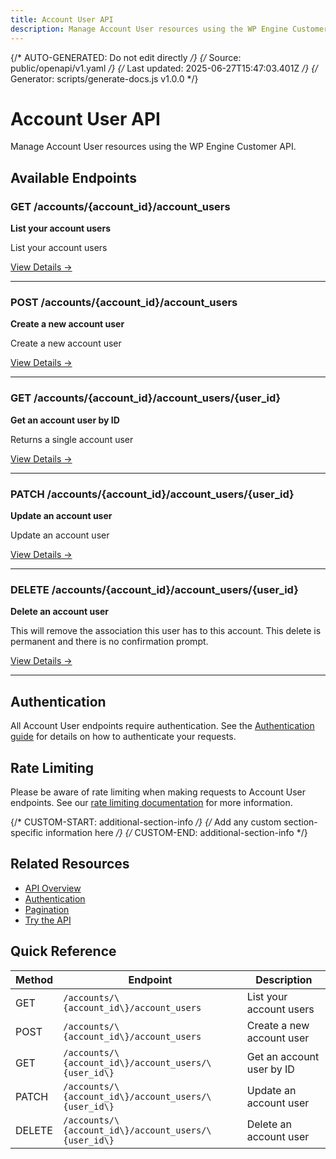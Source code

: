 ```yaml
---
title: Account User API
description: Manage Account User resources using the WP Engine Customer API
---
```


{/* AUTO-GENERATED: Do not edit directly */}
{/* Source: public/openapi/v1.yaml */}
{/* Last updated: 2025-06-27T15:47:03.401Z */}
{/* Generator: scripts/generate-docs.js v1.0.0 */}

# Account User API

Manage Account User resources using the WP Engine Customer API.

## Available Endpoints

### GET /accounts/\{account_id\}/account_users

**List your account users**

List your account users

[View Details →](/api-reference/endpoints/account-user/list-account-users/)

---

### POST /accounts/\{account_id\}/account_users

**Create a new account user**

Create a new account user

[View Details →](/api-reference/endpoints/account-user/create-account-user/)

---

### GET /accounts/\{account_id\}/account_users/\{user_id\}

**Get an account user by ID**

Returns a single account user

[View Details →](/api-reference/endpoints/account-user/get-account-user/)

---

### PATCH /accounts/\{account_id\}/account_users/\{user_id\}

**Update an account user**

Update an account user

[View Details →](/api-reference/endpoints/account-user/update-account-user/)

---

### DELETE /accounts/\{account_id\}/account_users/\{user_id\}

**Delete an account user**

This will remove the association this user has to this account. This delete is permanent and there is no confirmation prompt.

[View Details →](/api-reference/endpoints/account-user/delete-account-user/)

---


## Authentication

All Account User endpoints require authentication. See the [Authentication guide](/api-reference/authentication/) for details on how to authenticate your requests.

## Rate Limiting

Please be aware of rate limiting when making requests to Account User endpoints. See our [rate limiting documentation](/api-reference/overview/#rate-limiting) for more information.

{/* CUSTOM-START: additional-section-info */}
{/* Add any custom section-specific information here */}
{/* CUSTOM-END: additional-section-info */}

## Related Resources

- [API Overview](/api-reference/overview/)
- [Authentication](/api-reference/authentication/)
- [Pagination](/api-reference/pagination/)
- [Try the API](/try/playground/)

## Quick Reference

| Method | Endpoint | Description |
|--------|----------|-------------|
| GET | `/accounts/\{account_id\}/account_users` | List your account users |
| POST | `/accounts/\{account_id\}/account_users` | Create a new account user |
| GET | `/accounts/\{account_id\}/account_users/\{user_id\}` | Get an account user by ID |
| PATCH | `/accounts/\{account_id\}/account_users/\{user_id\}` | Update an account user |
| DELETE | `/accounts/\{account_id\}/account_users/\{user_id\}` | Delete an account user |
